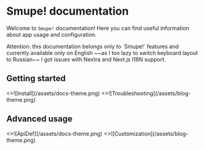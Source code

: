 # Smupe! documentation

Welcome to `Smupe!` documentation! Here you can find useful information about app usage and configuration.


<Callout>
Attention: this documentation belongs only to `Smupe!` features
and currently available only on English ~~as I too lazy to switch keyboard layout to Russian~~ I got issues with Nextra and Next.js I18N support.
</Callout>

## Getting started

<Cards num={2}>
  <Cards.Card
    image
    arrow
    title="Install and use"
    href="/"
  >
    <>![Install](/assets/docs-theme.png)</>
  </Cards.Card>
  <Cards.Card image arrow title="Troubleshooting" href="/">
    <>![Troubleshooting](/assets/blog-theme.png)</>
  </Cards.Card>
</Cards>

## Advanced usage

<Cards num={2}>
  <Cards.Card
    image
    arrow
    title="API-DEFs"
    href="./docs/advanced/api-def-reference/"
  >
    <>![ApiDef](/assets/docs-theme.png)</>
  </Cards.Card>
  <Cards.Card
    image
    arrow
    title="Customization"
    href="/"
    >
    <>![Customization](/assets/blog-theme.png)</>
  </Cards.Card>
</Cards>
